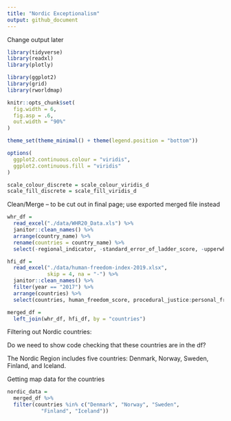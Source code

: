 ```yaml
---
title: "Nordic Exceptionalism"
output: github_document
---
```


Change output later 

```r
library(tidyverse)
library(readxl)
library(plotly)

library(ggplot2)
library(grid)
library(rworldmap)

knitr::opts_chunk$set(
  fig.width = 6,
  fig.asp = .6,
  out.width = "90%"
)

theme_set(theme_minimal() + theme(legend.position = "bottom"))

options(
  ggplot2.continuous.colour = "viridis",
  ggplot2.continuous.fill = "viridis"
)

scale_colour_discrete = scale_colour_viridis_d
scale_fill_discrete = scale_fill_viridis_d
```

Clean/Merge -- to be cut out in final page; use exported merged file instead

```r
whr_df = 
  read_excel("./data/WHR20_Data.xls") %>% 
  janitor::clean_names() %>% 
  arrange(country_name) %>% 
  rename(countries = country_name) %>% 
  select(-regional_indicator, -standard_error_of_ladder_score, -upperwhisker, -lowerwhisker)

hfi_df = 
  read_excel("./data/human-freedom-index-2019.xlsx",
             skip = 4, na = "-") %>% 
  janitor::clean_names() %>% 
  filter(year == "2017") %>% 
  arrange(countries) %>% 
  select(countries, human_freedom_score, procedural_justice:personal_freedom_score, government_consumption:economic_freedom_score)

merged_df = 
  left_join(whr_df, hfi_df, by = "countries")

```

Filtering out Nordic countries:

Do we need to show code checking that these countries are in the df?

The Nordic Region includes five countries: Denmark, Norway, Sweden, Finland, and Iceland.

Getting map data for the countries 

```r

nordic_data = 
  merged_df %>% 
  filter(countries %in% c("Denmark", "Norway", "Sweden", 
           "Finland", "Iceland"))

```


